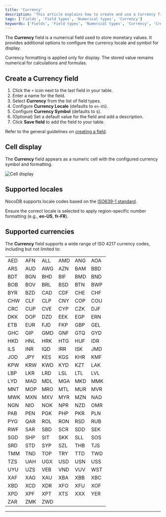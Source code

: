 ```yaml
---
title: 'Currency'
description: 'This article explains how to create and use a Currency field.'
tags: ['Fields', 'Field types', 'Numerical types', 'Currency']
keywords: ['Fields', 'Field types', 'Numerical types', 'Currency', 'Create currency field']
---
```


The **Currency** field is a numerical field used to store monetary values. It provides additional options to configure the currency locale and symbol for display.

<Callout type="warning">Currency formatting is applied only for display. The stored value remains numerical for calculations and formulas.</Callout>

## Create a Currency field

1. Click the `+` icon next to the last field in your table.
2. Enter a name for the field.
3. Select **Currency** from the list of field types.
4. Configure **Currency Locale** (defaults to `en-US`).
5. Configure **Currency Symbol** (defaults to `$`).
6. (Optional) Set a default value for the field and add a description.
7. Click **Save field** to add the field to your table.

Refer to the general guidelines on [creating a field](/docs/product-docs/fields#create-a-field).


## Cell display

The **Currency** field appears as a numeric cell with the configured currency symbol and formatting.

![Cell display](/img/v2/fields/types/numerical/currency-display.png)

## Supported locales

NocoDB supports locale codes based on the [ISO639-1 standard](https://www.npmjs.com/package/locale-codes#locale-list).

<Callout type="info">Ensure the correct locale is selected to apply region-specific number formatting (e.g., **en-US**, **fr-FR**).</Callout>

## Supported currencies

The **Currency** field supports a wide range of ISO 4217 currency codes, including but not limited to:

|     |     |     |     |     |     |
|-----|-----|-----|-----|-----|-----|
| AED | AFN | ALL | AMD | ANG | AOA |
| ARS | AUD | AWG | AZN | BAM | BBD |
| BDT | BGN | BHD | BIF | BMD | BND |
| BOB | BOV | BRL | BSD | BTN | BWP |
| BYR | BZD | CAD | CDF | CHE | CHF |
| CHW | CLF | CLP | CNY | COP | COU |
| CRC | CUP | CVE | CYP | CZK | DJF |
| DKK | DOP | DZD | EEK | EGP | ERN |
| ETB | EUR | FJD | FKP | GBP | GEL |
| GHC | GIP | GMD | GNF | GTQ | GYD |
| HKD | HNL | HRK | HTG | HUF | IDR |
| ILS | INR | IQD | IRR | ISK | JMD |
| JOD | JPY | KES | KGS | KHR | KMF |
| KPW | KRW | KWD | KYD | KZT | LAK |
| LBP | LKR | LRD | LSL | LTL | LVL |
| LYD | MAD | MDL | MGA | MKD | MMK |
| MNT | MOP | MRO | MTL | MUR | MVR |
| MWK | MXN | MXV | MYR | MZN | NAD |
| NGN | NIO | NOK | NPR | NZD | OMR |
| PAB | PEN | PGK | PHP | PKR | PLN |
| PYG | QAR | ROL | RON | RSD | RUB |
| RWF | SAR | SBD | SCR | SDD | SEK |
| SGD | SHP | SIT | SKK | SLL | SOS |
| SRD | STD | SYP | SZL | THB | TJS |
| TMM | TND | TOP | TRY | TTD | TWD |
| TZS | UAH | UGX | USD | USN | USS |
| UYU | UZS | VEB | VND | VUV | WST |
| XAF | XAG | XAU | XBA | XBB | XBC |
| XBD | XCD | XDR | XFO | XFU | XOF |
| XPD | XPF | XPT | XTS | XXX | YER |
| ZAR | ZMK | ZWD |     |     |     |

---